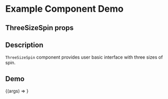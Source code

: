 
<Meta title="Example/ThreeSizeSpin" component={ThreeSizeSpin} />

# Example Component Demo

## ThreeSizeSpin props
<Props of={ThreeSizeSpin} />

## Description

`ThreeSizeSpin` component provides user basic interface with three sizes of spin.

## Demo

<Canvas>
  <Story name="AntD ThreeSizeSpin">
    {(args) => <ThreeSizeSpin {...args} />}
  </Story>
</Canvas>